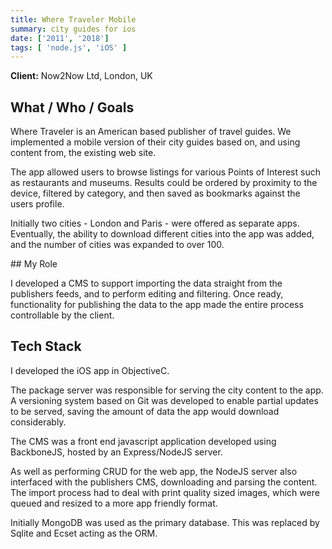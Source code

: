 ```yaml
---
title: Where Traveler Mobile
summary: city guides for ios
date: ['2011', '2018']
tags: [ 'node.js', 'iOS' ]
---
```


**Client:** Now2Now Ltd, London, UK


## What / Who / Goals

Where Traveler is an American based publisher of travel guides. We implemented a mobile version 
of their city guides based on, and using content from, the existing web site.

The app allowed users to browse listings for various Points of Interest such as restaurants and 
museums. Results could be ordered by proximity to the device, filtered by category, and then 
saved as bookmarks against the users profile.

Initially two cities - London and Paris - were offered as separate apps. Eventually, the ability 
to download different cities into the app was added, and the number of cities was expanded to 
over 100.



## My Role

I developed a CMS to support importing the data straight from the publishers feeds, and to 
perform editing and filtering. Once ready, functionality for publishing the data to the app 
made the entire process controllable by the client.


## Tech Stack

I developed the iOS app in ObjectiveC.

The package server was responsible for serving the city content to the app. A versioning 
system based on Git was developed to enable partial updates to be served, saving the amount 
of data the app would download considerably.

The CMS was a front end javascript application developed using BackboneJS, hosted by an 
Express/NodeJS server. 

As well as performing CRUD for the web app, the NodeJS server also interfaced with the 
publishers CMS, downloading and parsing the content. The import process had to deal with 
print quality sized images, which were queued and resized to a more app friendly format.

Initially MongoDB was used as the primary database. This was replaced by Sqlite and Ecset 
acting as the ORM.

